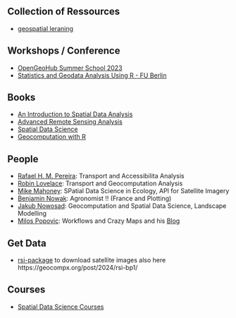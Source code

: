 
## Collection of Ressources

- [geospatial leraning](https://github.com/spcanelon/geospatial-learning)


## Workshops / Conference

- [OpenGeoHub Summer School 2023](https://av.tib.eu/media/63088)
- [Statistics and Geodata Analysis Using R - FU Berlin](https://www.geo.fu-berlin.de/en/v/soga-r/index.html)

## Books

- [An Introduction to Spatial Data Analysis](http://book.ecosens.org/gsbook/)
- [Advanced Remote Sensing Analysis](http://book.ecosens.org/advanced-remote-sensing-book/)
- [Spatial Data Science](https://r-spatial.org/book/)
- [Geocomputation with R](https://geocompx.org/book/)


## People 

- [Rafael H. M. Pereira](https://github.com/rafapereirabr): Transport and Accessibilita Analysis
- [Robin Lovelace](https://github.com/Robinlovelace): Transport and Geocomputation Analysis
- [Mike Mahoney](https://www.mm218.dev/): SPatial Data Science in Ecology, API for Satellite Imagery 
- [Benjamin Nowak](https://github.com/BjnNowak): Agronomist !! (France and Plotting)
- [Jakub Nowosad](https://github.com/Nowosad): Geocomputation and Spatial Data Science, Landscape Modelling
- [Milos Popovic](https://github.com/milos-agathon): Workflows and Crazy Maps and his [Blog](https://milospopovic.net/blog)


## Get Data

- [rsi-package](https://www.mm218.dev/posts/2024-01-10-rsi-cran/) to download satellite images also here https://geocompx.org/post/2024/rsi-bp1/

## Courses

- [Spatial Data Science Courses](https://geocompx.org/guestbook)